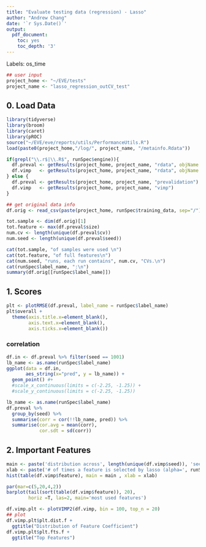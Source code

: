 ```yaml
---
title: "Evaluate testing data (regression) - Lasso"
author: "Andrew Chang"
date: '`r Sys.Date()`'
output:
  pdf_document:
    toc: yes
    toc_depth: '3'
---
```


Labels: os_time


```r
## user input
project_home <- "~/EVE/tests"
project_name <- "lasso_regression_outCV_test"
```

## 0. Load Data
```r
library(tidyverse)
library(broom)
library(caret)
library(pROC)
source("~/EVE/eve/reports/utils/PerformanceUtils.R")
load(paste0(project_home,"/log/", project_name, "/metainfo.Rdata"))

if(grepl("\\.r$|\\.R$", runSpec$engine)){
  df.preval <- getResults(project_home, project_name, "rdata", objName = "df_pred")
  df.vimp   <- getResults(project_home, project_name, "rdata", objName = "df_vimp")
} else {
  df.preval <- getResults(project_home, project_name, "prevalidation")
  df.vimp   <- getResults(project_home, project_name, "vimp")
}

## get original data info
df.orig <- read_csv(paste(project_home, runSpec$training_data, sep="/"))

tot.sample <- dim(df.orig)[1]
tot.feature <- max(df.preval$size)
num.cv <- length(unique(df.preval$cv))
num.seed <- length(unique(df.preval$seed))

cat(tot.sample, "of samples were used \n")
cat(tot.feature, "of full features\n")
cat(num.seed, "runs, each run contains", num.cv, "CVs.\n")
cat(runSpec$label_name, ":\n")
summary(df.orig[[runSpec$label_name]])
```


## 1. Scores

```r
plt <- plotRMSE(df.preval, label_name = runSpec$label_name)
plt$overall +
  theme(axis.title.x=element_blank(),
        axis.text.x=element_blank(),
        axis.ticks.x=element_blank())
```

### correlation

```r
df.in <- df.preval %>% filter(seed == 1001)
lb_name <- as.name(runSpec$label_name)
ggplot(data = df.in, 
       aes_string(x="pred", y = lb_name)) + 
  geom_point() #+
  #scale_x_continuous(limits = c(-2.25, -1.25)) +
  #scale_y_continuous(limits = c(-2.25, -1.25))
```

```r
lb_name <- as.name(runSpec$label_name)
df.preval %>% 
  group_by(seed) %>% 
  summarise(corr = cor(!!lb_name, pred)) %>% 
  summarise(cor.avg = mean(corr),
            cor.sdt = sd(corr))
```

## 2. Important Features

```r
main <- paste('distribution across', length(unique(df.vimp$seed)), 'seed x', length(unique(df.vimp$cv)),'CV')
xlab <- paste('# of times a feature is selected by lasso (alpha=', runSpec$alpha,')')
hist(table(df.vimp$feature), main = main , xlab = xlab)
```

```r
par(mar=c(5,20,4,2))
barplot(tail(sort(table(df.vimp$feature)), 20), 
        horiz =T, las=2, main='most used features')
```

```r
df.vimp.plt <- plotVIMP2(df.vimp, bin = 100, top_n = 20)
## plot
df.vimp.plt$plt.dist.f +
  ggtitle("Distribution of Feature Coefficient")
df.vimp.plt$plt.fts.f +
  ggtitle("Top Features")
```




